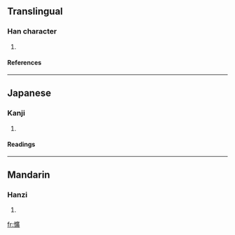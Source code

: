 ==Translingual==
===Han character===
{{Han char|rn=61|rad=心|as=15|sn=18|four=9008<sub>6</sub>|canj=心戈廿金 (PITC)}}
# {{defn|Han|sort=心15}}
====References====
{{Han ref|kx=0407.280|dkj=11409|dj=0748.170|hdz=42365.040|uh=61ED|ud=25069|bh=EFC9|bd=61385}}
----
==Japanese==
===Kanji===
{{ja-kanji|grade=|rs=心15}}
# {{defn|Japanese}} 
====Readings====
{{ja-readings|on=[[こう]] (kō)|kun=[[うらむ]] (uramu)}}
----
==Mandarin==
===Hanzi===
{{cmn-hanzi|pin=[[kuàng]] ([[kuang4]])|wg=k'uang<sup>4</sup>}}
# {{defn|Mandarin}}

[[fr:懭]]